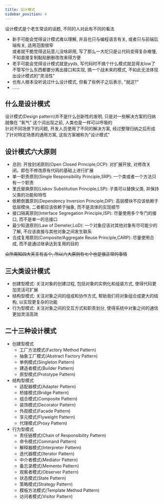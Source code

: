 ```yaml
---
title: 设计模式
sidebar_position: 4
---
```


设计模式是个老生常谈的话题, 不同的人对此有不同的看法

* 新手可能会觉得设计模式难以理解, 并且也只与编程语言有关, 或者只与前端后端有关, 适用范围很窄  
    或者就干脆觉得这玩意儿没啥卵用, 写了那么一大坨只是让代码变得复杂难懂, 不如直接复制黏贴删删改改来得方便
* 老手可能会觉得设计模式就是yyds, 写代码时不搞个什么模式就显得太low了   
    不管写什么东西都要分离出接口和实现, 搞一个战未来的模式, 不如此无法体现出设计模式的"灵活性"
* 也有人根本没听说过什么设计模式, 但看了些例子之后表示, "就这?"
* ......

## 什么是设计模式

设计模式(Design pattern)并不是什么创新性的发明, 只是对一些解决方案的归纳    
就像在 "氧气" 这个词出现之前, 人类也是一样可以呼吸的    
针对不同场景下的问题, 开发人员使用了不同的解决方案, 经过整理归纳之后形成了针对特定场景的通用方案, 这些方案被称为"设计模式"

## 设计模式六大原则

* 总则: 开放封闭原则(Open Closed Principle,OCP): 对扩展开放, 对修改关闭。即在不修改原有代码的基础上进行扩展
* 单一职责原则(Single Responsibility Principle,SRP): 一个类或者一个方法只有一个职责
* 里氏替换原则(Liskov Substitution Principle,LSP): 子类可以替换父类, 并保持父类的功能和特性
* 依赖倒置原则(Dependency Inversion Principle,DIP): 高层模块不应该依赖于低层模块, 二者都应该依赖于抽象, 而不是具体的实现细节
* 接口隔离原则(Interface Segregation Principle,ISP): 尽量使用多个专门的接口, 而不是单一的总接口
* 最少知道原则(Law of Demeter,LoD): 一个对象应该对其他对象有尽可能少的了解, 不应该直接与其他对象之间发生联系
* 合成复用原则(Composite/Aggregate Reuse Principle,CARP): 尽量使用合成, 而不是通过继承达到复用的目的

~~众所周知四大天王有五个, 所以六大原则有七个也是很正常的事情~~

## 三大类设计模式

* 创建型模式: 关注对象的创建过程, 包括对象的实例化和组装方式, 使得代码更加灵活可扩展
* 结构型模式: 关注对象之间的组成和协作方式, 帮助我们将对象组合成更大的结构, 以实现更复杂的功能
* 行为型模式: 关注对象之间的交互方式和职责划分, 使得系统中对象之间的通信更加灵活高效

## 二十三种设计模式

* 创建型模式
    * 工厂方法模式(Factory Method Pattern)
    * 抽象工厂模式(Abstract Factory Pattern)
    * 单例模式(Singleton Pattern)
    * 建造者模式(Builder Pattern)
    * 原型模式(Prototype Pattern)
* 结构型模式
    * 适配器模式(Adapter Pattern)
    * 桥接模式(Bridge Pattern)
    * 组合模式(Composite Pattern)
    * 装饰模式(Decorator Pattern)
    * 外观模式(Facade Pattern)
    * 享元模式(Flyweight Pattern)
    * 代理模式(Proxy Pattern)
* 行为型模式
    * 责任链模式(Chain of Responsibility Pattern)
    * 命令模式(Command Pattern)
    * 解释器模式(Interpreter Pattern)
    * 迭代器模式(Iterator Pattern)
    * 中介者模式(Mediator Pattern)
    * 备忘录模式(Memento Pattern)
    * 观察者模式(Observer Pattern)
    * 状态模式(State Pattern)
    * 策略模式(Strategy Pattern)
    * 模板方法模式(Template Method Pattern)
    * 访问者模式(Visitor Pattern)


